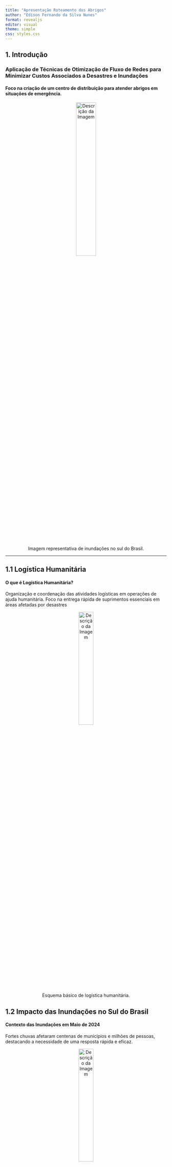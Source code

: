 ```yaml
---
title: "Apresentação Roteamento dos Abrigos"
author: "Edison Fernando da Silva Nunes"
format: revealjs
editor: visual
theme: simple
css: styles.css
---
```


## 1. Introdução

### Aplicação de Técnicas de Otimização de Fluxo de Redes para Minimizar Custos Associados a Desastres e Inundações

#### Foco na criação de um centro de distribuição para atender abrigos em situações de emergência.


<div style="text-align: center;">
  <img src="https://www.rbsdirect.com.br/filestore/7/7/1/7/1/8/4_b5dab759f432dfb/4817177_55d7fe199d70eeb.jpg?w=1400" alt="Descrição da Imagem" style="width: 35%;">
</div>
<p style="text-align: center;">Imagem representativa de inundações no sul do Brasil.</p>

------------------------------------------------------------------------

## 1.1 Logística Humanitária

#### O que é Logística Humanitária?

Organização e coordenação das atividades logísticas em operações de ajuda humanitária. Foco na entrega rápida de suprimentos essenciais em áreas afetadas por desastres

<div style="text-align: center;">
  <img src="https://github.com/efsnunes/efsnunes.github.io/raw/main/cicloLHtempo.png" alt="Descrição da Imagem" style="width: 30%;">
</div>

<p style="text-align: center;">Esquema básico de logística humanitária.</p>


## 1.2 Impacto das Inundações no Sul do Brasil

#### Contexto das Inundações em Maio de 2024

Fortes chuvas afetaram centenas de municípios e milhões de pessoas, destacando a necessidade de uma resposta rápida e eficaz. 

<div style="text-align: center;">
  <img src="https://www.oaltouruguai.com.br/_imagens/noticias/b3727975efdc1668e57d7b2ccc6f6e64.jpeg" alt="Descrição da Imagem" style="width: 30%;">
</div>

<p style="text-align: center;">Dados sobre os municípios afetados, número de pessoas impactadas, feridos e óbitos.</p>

------------------------------------------------------------------------

## 2. Justificativa

#### Por que este Estudo é Importante?

Aumentar a eficiência na distribuição de recursos e minimizar custos em operações de socorro. Melhorar a resiliência das comunidades afetadas

<div style="text-align: center;">
  <img src="https://projetocolabora.com.br/wp-content/uploads/2024/05/20240508chuvasrspets2-anselmocunhaafp-000-34qn8f3.jpg" alt="Descrição da Imagem" style="width: 50%;">
</div>

<p style="text-align: center;">Necessidade de estratégias eficazes de logística humanitária.</p>





------------------------------------------------------------------------

## 3. Objetivos

### 3.1 Objetivo Geral:

Aplicar técnicas de otimização de fluxo de redes para minimizar os custos de resposta a desastres.

------------------------------------------------------------------------

## 3. Objetivos

### 3.2 Objetivos Específicos:

```         
1.Analisar padrões de inundações. 
2.Desenvolver um modelo de otimização de fluxo de redes. 
3.Avaliar a eficácia do modelo. 
4.Propor recomendações para estratégias de logística humanitária.
```

## 4. METODOLOGIA

#### 4.1. Coleta de Dados

Dados meteorológicos, relatórios de desastres e informações sobre infraestrutura serão coletados para análise.

## 4. Metodologia

#### 4.2 Desenvolvimento do Modelo:

Modelo de otimização de fluxo de redes com variáveis-chave.

## 4. METODOLOGIA

#### 4.3. Simulação e Análise

O modelo será simulado usando dados reais das inundações de 2024 no Rio Grande do Sul, focando na eficiência de distribuição e na redução de custos operacionais. Testes de sensibilidade serão realizados para avaliar diferentes cenários.

## 5. Problemas de Localização de P-Medianas

Minimização da distância média e identificação de locais ideais para centros de distribuição. 
<div style="text-align: center;">
  <img src="https://github.com/efsnunes/efsnunes.github.io/raw/main/p-medianas.png" alt="Descrição da Imagem" style="width: 50%;">
</div>

<p style="text-align: center;">Esquema de p-medianas aplicadas a um mapa de uma região afetada.</p>


## 6. Problemas de Roteamento de Veículos (PRV)

Determinação de rotas otimizadas para serviços de emergência, com foco na minimização de custos.

<div style="text-align: center;">
  <img src="https://upload.wikimedia.org/wikipedia/commons/3/30/PRVC.jpg" alt="Descrição da Imagem" style="width: 50%;">
</div>

<p style="text-align: center;">Exemplo de rotas otimizadas para veículos de socorro
.</p>
<p style="text-align: center;">Importância do PRV na logística humanitária.</p>


------------------------------------------------------------------------

## 7. Formulação Matemática para PRV

Exibição das equações matemáticas de minimização de custos e restrições do modelo.

$z= \sum{i,j}^{}\left ( c{ij} \sum{k}^{}x{ijk}\right)$

Sujeito a:

$\sum{k}^{}y{ik}=1\quad \text{para} \quad i=2,...,n \sum{k}^{}y{ik}=m  \quad \text{para} \quad  i=1$

$\sum{i}^{}q{i}y_{ik}\leqslant Q_{k} \quad \text{para} \quad k=1,...,m$

$\sum{j}^{}x{ijk}\leqslant \sum{x{jik}}=y_{ik} \quad \text{para} \quad i=1,...,n \quad k=1,...,m$ $y_{ik}\in \left\{0,1 \right\} \quad \text{para} \quad i=1,...,n\quad k=1,...,m$ $x_{ik}\in \left\{0,1 \right\} \quad \text{para} \quad i,j=1,...,n \quad k=1,...,m$


------------------------------------------------------------------------

## 8. Conclusão

Aplicar técnicas de roteamento e modelos de p-medianas pode melhorar a logística humanitária, aumentar a eficiência e reduzir custos em desastres.

<div style="text-align: center;">
  <img src="https://github.com/efsnunes/efsnunes.github.io/raw/main/cicloLH.png" alt="Descrição da Imagem" style="width: 50%;">
</div>

<p style="text-align: center;">Infográfico de impacto positivo na comunidade.</p>
<p style="text-align: center;">Implicações para políticas públicas e estratégias de gestão de desastres.</p>







------------------------------------------------------------------------

## 9. Recomendações

Implementação prática das técnicas estudadas, formação de parcerias com agências de resposta a emergências e desenvolvimento contínuo de modelos otimizados.

<div style="text-align: center;">
  <img src="https://github.com/efsnunes/efsnunes.github.io/raw/main/capacita%C3%A7%C3%A3oLH.png" alt="Descrição da Imagem" style="width: 50%;">



<div>
<ul class="pagination">
<li class="page-item disabled">
<a class="page-link" href="index.html"><font style="vertical-align: inherit;"><font style="vertical-align: inherit;">«</font></font></a>
</li>
<li class="page-item active">
<a class="page-link" href="index.html"><font style="vertical-align: inherit;"><font style="vertical-align: inherit;">1</font></font></a>
</li>
<li class="page-item">
<a class="page-link" href="pagina2.html"><font style="vertical-align: inherit;"><font style="vertical-align: inherit;">2</font></font></a>
</li>
<li class="page-item">
<a class="page-link" href="pagina3.html"><font style="vertical-align: inherit;"><font style="vertical-align: inherit;">3</font></font></a>
</li>
<li class="page-item">
<a class="page-link" href="pagina4.html"><font style="vertical-align: inherit;"><font style="vertical-align: inherit;">4</font></font></a>
</li>
</li>
</ul>
</div>
<div>

```r

```
